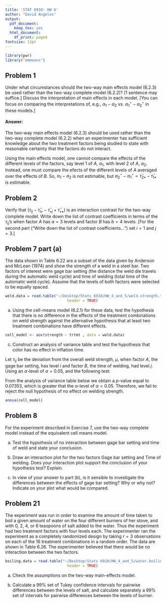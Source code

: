 ```yaml
---
title: 'STAT 6910: HW 6'
author: "David Angeles"
output:
  pdf_document:
    keep_tex: yes
  html_document:
    df_print: paged
fontsize: 12pt
---
```


```r
library(pwr)
library("emmeans")
```


## Problem 1

Under what circumstances should the two-way main effects model (6.2.3) be used rather than the two-way complete model (6.2.2)? [1 sentence may suffice.] Discuss the interpretation of main effects in each model. [You can focus on comparing the interpretations of, e.g., $\alpha_1 - \alpha_2$ vs. $\alpha_1^\star - \alpha_2^\star$ in these models.]

#### Answer:

The two-way main effects model (6.2.3) should be used rather than the two-way complete model (6.2.2) when an experimenter has sufficient knowledge about the two treatment factors being studied to state with reasonable certainty that the factors do not interact.

Using the main effects model, one cannot compare the effects of the different levels of the factors, say level 1 of $A$, $\alpha_1$, with level 2 of $A$, $\alpha_2$. Instead, one must compare the efects of the different levels of $A$ averaged over the effects of $B$. So, $\alpha_1-\alpha_2$ is not estimable, but 
$\alpha^\star_2-\alpha^\star_1=\bar{\tau}_{2\bullet}-\bar{\tau}_{1\bullet}$ is estimable.


## Problem 2


Verify that $(\tau_{ij} - \bar{\tau}_{i\bullet} - \bar{\tau}_{\bullet j} + \bar{\tau}_{\bullet \bullet})$ is an interaction contrast for the two-way complete model. Write down the list of contrast coefficients in terms of the  $\tau_{ij}$’s when factor $A$ has $a = 3$ levels and factor $B$ has $b=4$ levels. [For the second part (“Write down the list of contrast coefficients...”) set $i=1$ and $j = 3$.]



## Problem 7 part (a)


The data shown in Table 6.22 are a subset of the data given by Anderson and McLean (1974) and show the strength of a weld in a steel bar. Two factors of interest were gage bar setting (the distance the weld die travels during the automatic weld cycle) and time of welding (total time of the automatic weld cycle). Assume that the levels of both factors were selected to be equally spaced.


```r
weld.data = read.table("~/Desktop/Stats 6910/HW_4_and_5/weld.strength.txt", 
                            header = TRUE)
```

(a) Using the cell-means model (6.2.1) for these data, test the hypothesis that there is no difference in the effects of the treatment combinations on weld strength against the alternative hypothesis that at least two treatment combinations have different effects.



```r
cell_model <- aov(strength ~ trtmt , data = weld.data)
```

(c) Construct an analysis of variance table and test the hypothesis that color has no effect in inflation time.

Let $\tau_{ij}$ be the deviation from the overall weld strength, $\mu$, when factor $A$, the gage bar setting, has level $i$ and factor $B$, the time of welding, had level $j$. Using an $\alpha$-level of $\alpha = 0.05$, and the following test: 

\begin{center}
 The Null Hypothesis of No Effect on Weld Stength  
 $H_0 : \tau_{ij} = 0 \hspace{.2cm }\forall \hspace{.1cm} i=1,2,...,a \text{ and }\forall  \hspace{.1cm} j=1,2,...,b$ \\
 vs. The Alternative Hypothesis of Some Effect on Weld Strength $H_A : \tau_{ij} \neq \tau_{hk}$ for some $i\neq h$ and $j\neq k$ 
\end{center}


From the analysis of variance table below we obtain a $p$-value equal to $0.07353$, which is greater that the $\alpha$-level of $\alpha = 0.05$. Therefore, we fail to reject the null hypothesis of no effect on welding strength.

```r
anova(cell_model)
```

## Problem 8

For the experiment described in Exercise 7, use the two-way complete model instead of the equivalent cell means model.

(a) Test the hypothesis of no interaction between gage bar setting and time of weld and state your conclusion.

(b) Draw an interaction plot for the two factors Gage bar setting and Time of welding. Does your interaction plot support the conclusion of your hypothesis test? Explain.

(c) In view of your answer to part (b), is it sensible to investigate the differences between the effects of gage bar setting? Why or why not? Indicate on your plot what would be compared.


## Problem 21 

The experiment was run in order to examine the amount of time taken to boil a given amount of water on the four different burners of her stove, and with 0, 2, 4, or 6 teaspoons of salt added to the water. Thus the experiment had two treatment factors with four levels each. The experimenter ran the experiment as a completely randomized design by taking $r = 3$ observations on each of the 16 treatment combinations in a random order. The data are shown in Table 6.26. The experimenter believed that there would be no interaction between the two factors.

```r
boiling.data = read.table("~/Desktop/Stats 6910/HW_4_and_5/water.boiling.txt", 
                            header = TRUE)
```

(a) Check the assumptions on the two-way main-effects model.

(b) Calculate a 99% set of Tukey confidence intervals for pairwise differences between the levels of salt, and calculate separately a 99% set of intervals for pairwise differences between the levels of burner.






